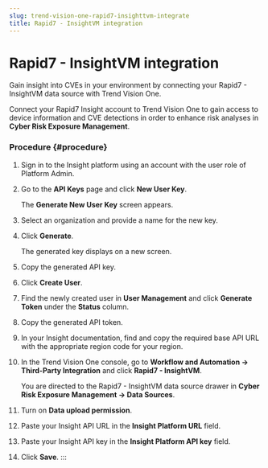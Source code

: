 ```yaml
---
slug: trend-vision-one-rapid7-insighttvm-integrate
title: Rapid7 - InsightVM integration
---
```

# Rapid7 - InsightVM integration

Gain insight into CVEs in your environment by connecting your Rapid7 - InsightVM data source with Trend Vision One.

Connect your Rapid7 Insight account to Trend Vision One to gain access to device information and CVE detections in order to enhance risk analyses in **Cyber Risk Exposure Management**.

### Procedure {#procedure}

1.  Sign in to the Insight platform using an account with the user role of Platform Admin.

2.  Go to the **API Keys** page and click **New User Key**.

    The **Generate New User Key** screen appears.

3.  Select an organization and provide a name for the new key.

4.  Click **Generate**.

    The generated key displays on a new screen.

5.  Copy the generated API key.

6.  Click **Create User**.

7.  Find the newly created user in **User Management** and click **Generate Token** under the **Status** column.

8.  Copy the generated API token.

9.  In your Insight documentation, find and copy the required base API URL with the appropriate region code for your region.

10. In the Trend Vision One console, go to **Workflow and Automation → Third-Party Integration** and click **Rapid7 - InsightVM**.

    You are directed to the Rapid7 - InsightVM data source drawer in **Cyber Risk Exposure Management → Data Sources**.

11. Turn on **Data upload permission**.

12. Paste your Insight API URL in the **Insight Platform URL** field.

13. Paste your Insight API key in the **Insight Platform API key** field.

14. Click **Save**.
:::
